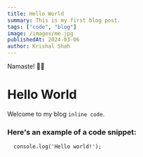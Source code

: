 ```yaml
---
title: Hello World
summary: This is my first blog post.
tags: ["code", "blog"]
image: /images/me.jpg
publishedAt: 2024-03-06
author: Krishal Shah
---
```


<Callout type="warning">Namaste! 🙏🏽</Callout>

# Hello World

Welcome to my blog `inline code`.

### Here's an example of a code snippet:

```
  console.log('Hello world!');
```